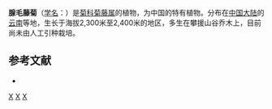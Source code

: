 {{Speciesbox 
| genus = Cissampelopsis
| species = glandulosa
| authority = C. Jeffrey et [[陈艺林|Y. L. Chen]]
}}

'''腺毛藤菊'''（[[学名|学名]]：{{lang|la|''Cissampelopsis glandulosa''}}）是[[菊科|菊科]][[菊藤属|菊藤属]]的植物，为中国的特有植物。分布在[[中国大陆|中国大陆]]的[[云南|云南]]等地，生长于海拔2,300米至2,400米的地区，多生在攀援山谷乔木上，目前尚未由人工引种栽培。

== 参考文献 ==
<div class="references-small">
* {{cite web| url =http://www.bioinfo.cn/db05/KmzwSpecies.php?action=view&id=4460| title =腺毛藤菊| work =《中国高等植物数据库全库》| publisher =中国科学院微生物研究所| author =昆明植物研究所| accessdate =2009-02-25| deadurl =yes| archiveurl =https://web.archive.org/web/20160305030744/http://www.bioinfo.cn/db05/KmzwSpecies.php?action=view&id=4460| archivedate =2016-03-05}}
</div>
{{Taxonbar|from=Q15231229}}

[[Category:藤菊属|X]]
[[Category:中國特有植物|X]]
[[Category:云南植物|X]]